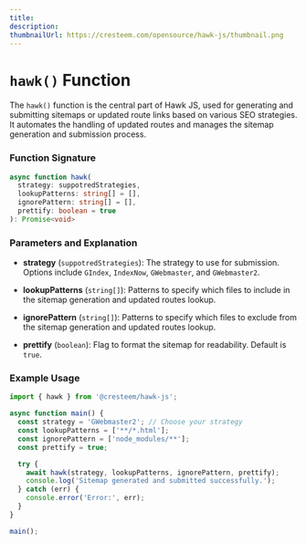 ---
title: 
description: 
thumbnailUrl: https://cresteem.com/opensource/hawk-js/thumbnail.png
---

# `hawk()` Function

The `hawk()` function is the central part of Hawk JS, used for generating and submitting sitemaps or updated route links based on various SEO strategies. It automates the handling of updated routes and manages the sitemap generation and submission process.

### Function Signature

```typescript
async function hawk(
  strategy: suppotredStrategies,
  lookupPatterns: string[] = [],
  ignorePattern: string[] = [],
  prettify: boolean = true
): Promise<void>
```

### Parameters and Explanation

- **strategy** (`suppotredStrategies`): The strategy to use for submission. Options include `GIndex`, `IndexNow`, `GWebmaster`, and `GWebmaster2`.

- **lookupPatterns** (`string[]`): Patterns to specify which files to include in the sitemap generation and updated routes lookup.

- **ignorePattern** (`string[]`): Patterns to specify which files to exclude from the sitemap generation and updated routes lookup.

- **prettify** (`boolean`): Flag to format the sitemap for readability. Default is `true`.

### Example Usage

```javascript
import { hawk } from '@cresteem/hawk-js';

async function main() {
  const strategy = 'GWebmaster2'; // Choose your strategy
  const lookupPatterns = ['**/*.html'];
  const ignorePattern = ['node_modules/**'];
  const prettify = true;

  try {
    await hawk(strategy, lookupPatterns, ignorePattern, prettify);
    console.log('Sitemap generated and submitted successfully.');
  } catch (err) {
    console.error('Error:', err);
  }
}

main();
```